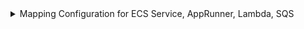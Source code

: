 <details>

<summary>Mapping Configuration for ECS Service, AppRunner, Lambda, SQS</summary>

```yaml showLineNumbers
resources:
  - kind: AWS::ECS::Service
    selector:
      query: 'true'
    port:
      entity:
        mappings:
          identifier: '.Identifier'
          title: '.Identifier'
          blueprint: '"ecsService"'
          properties:
            kind: '.__Kind'
            region: '.__Region'
            link: "'https://console.aws.amazon.com/go/view?arn=' + .Properties.Arn"
            desiredCount: '.Properties.DesiredCount'
            launchType: '.Properties.LaunchType'
            cluster: '.Properties.Cluster'
            schedulingStrategy: '.Properties.SchedulingStrategy'
            loadBalancers: '.Properties.LoadBalancers'
            securityGroups: '.Properties.NetworkConfiguration.AwsvpcConfiguration.SecurityGroups'
            subnets: '.Properties.NetworkConfiguration.AwsvpcConfiguration.Subnets'
            taskDefinition: '.Properties.TaskDefinition'
            iamRole: ".Role | if . == null then null else 'https://console.aws.amazon.com/go/view?arn=' + . end"
            arn: '.Properties.Arn'
          relations:
            account: '.__AccountId'
  - kind: AWS::Lambda::Function
    selector:
      query: 'true'
    port:
      entity:
        mappings:
          identifier: '.Identifier'
          title: '.Properties.FunctionName'
          blueprint: '"lambda"'
          properties:
            kind: '.__Kind'
            region: '.__Region'
            link: "'https://console.aws.amazon.com/go/view?arn=' + .Properties.Arn"
            description: '.Properties.Description'
            memorySize: '.Properties.MemorySize'
            ephemeralStorageSize: '.Properties.EphemeralStorage.Size'
            timeout: '.Properties.Timeout'
            runtime: '.Properties.Runtime'
            packageType: '.Properties.PackageType'
            environment: '.Properties.Environment'
            architectures: '.Properties.Architectures'
            layers: '.Properties.Layers'
            tags: '.Properties.Tags'
            iamRole: "'https://console.aws.amazon.com/go/view?arn=' + .Properties.Role"
            arn: '.Properties.Arn'
          relations:
            account: '.__AccountId'
  - kind: AWS::SQS::Queue
    selector:
      query: 'true'
    port:
      entity:
        mappings:
          identifier: '.Identifier'
          title: '.Properties.QueueName'
          blueprint: '"sqs"'
          properties:
            kind: '.__Kind'
            region: '.__Region'
            link: "'https://console.aws.amazon.com/go/view?arn=' + .Properties.Arn"
            fifoQueue: '.Properties.FifoQueue // false'
            visibilityTimeout: '.Properties.VisibilityTimeout'
            messageRetentionPeriod: '.Properties.MessageRetentionPeriod'
            maximumMessageSize: '.Properties.MaximumMessageSize'
            receiveMessageWaitTimeSeconds: '.Properties.ReceiveMessageWaitTimeSeconds'
            delaySeconds: '.Properties.DelaySeconds'
            tags: '.Properties.Tags'
            arn: '.Properties.Arn'
          relations:
            account: '.__AccountId'
```

</details>
